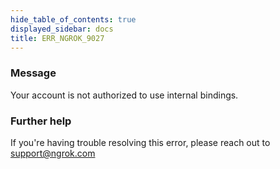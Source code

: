 ```yaml
---
hide_table_of_contents: true
displayed_sidebar: docs
title: ERR_NGROK_9027
---
```


### Message

Your account is not authorized to use internal bindings.

<ErrorDetails />

### Further help

If you're having trouble resolving this error, please reach out to [support@ngrok.com](mailto:support@ngrok.com?subject=Help%20with%20ERR_NGROK_9027)
